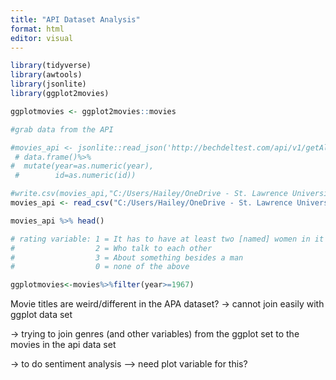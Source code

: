 ```yaml
---
title: "API Dataset Analysis"
format: html
editor: visual
---
```


```r
library(tidyverse)
library(awtools)
library(jsonlite)
library(ggplot2movies)
```

```r
ggplotmovies <- ggplot2movies::movies
```


```r
#grab data from the API

#movies_api <- jsonlite::read_json('http://bechdeltest.com/api/v1/getAllMovies',simplifyVector = TRUE)%>%
 # data.frame()%>%
#  mutate(year=as.numeric(year),
 #        id=as.numeric(id))
```


```r
#write.csv(movies_api,"C:/Users/Hailey/OneDrive - St. Lawrence University/SYE/SYE/movies_api.csv")
movies_api <- read_csv("C:/Users/Hailey/OneDrive - St. Lawrence University/SYE/SYE/movies_api.csv")
```


```r
movies_api %>% head()

# rating variable: 1 = It has to have at least two [named] women in it
#                  2 = Who talk to each other
#                  3 = About something besides a man
#                  0 = none of the above
```

```r
ggplotmovies<-movies%>%filter(year>=1967) 
```

Movie titles are weird/different in the APA dataset? -> cannot join easily with ggplot data set 

-> trying to join genres (and other variables) from the ggplot set to the movies in the api data set

-> to do sentiment analysis --> need plot variable for this? 






